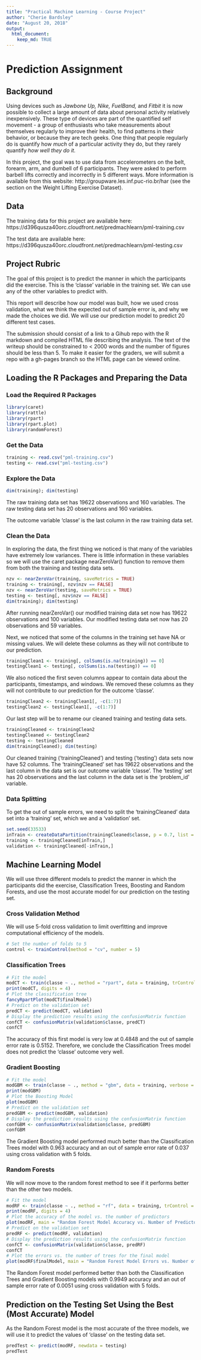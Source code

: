 ---
title: "Practical Machine Learning - Course Project"
author: "Cherie Bardsley"
date: "August 20, 2018"
output:
  html_document:
    keep_md: TRUE
---

# Prediction Assignment

## Background
Using devices such as *Jawbone Up, Nike, FuelBand,* and *Fitbit* it is now possible to collect a large amount of data about personal activity relatively inexpensively. These type of devices are part of the quantified self movement - a group of enthusiasts who take measurements about themselves regularly to improve their health, to find patterns in their behavior, or because they are tech geeks. One thing that people regularly do is quantify how *much* of a particular activity they do, but they rarely quantify *how well they do it.*

In this project, the goal was to use data from accelerometers on the belt, forearm, arm, and dumbell of 6 participants. They were asked to perform barbell lifts correctly and incorrectly in 5 different ways. More information is available from this website: http://groupware.les.inf.puc-rio.br/har (see the section on the Weight Lifting Exercise Dataset).

## Data
The training data for this project are available here: https://d396qusza40orc.cloudfront.net/predmachlearn/pml-training.csv

The test data are available here: https://d396qusza40orc.cloudfront.net/predmachlearn/pml-testing.csv

## Project Rubric
The goal of this project is to predict the manner in which the participants did the exercise. This is the 'classe' variable in the training set. We can use any of the other variables to predict with.

This report will describe how our model was built, how we used cross validation, what we think the expected out of sample error is, and why we made the choices we did. We will use our prediction model to predict 20 different test cases.

The submission should consist of a link to a Gihub repo with the R markdown and compiled HTML file describing the analysis. The text of the writeup should be constrained to < 2000 words and the number of figures should be less than 5. To make it easier for the graders, we will submit a repo with a gh-pages branch so the HTML page can be viewed online.

## Loading the R Packages and Preparing the Data

### Load the Required R Packages
```{r}
library(caret)
library(rattle)
library(rpart)
library(rpart.plot)
library(randomForest)
```

### Get the Data
```{r}
training <- read.csv("pml-training.csv")
testing <- read.csv("pml-testing.csv")
```

### Explore the Data
```{r}
dim(training); dim(testing)
```

The raw training data set has 19622 observations and 160 variables. The raw testing data set has 20 observations and 160 variables.

The outcome variable 'classe' is the last column in the raw training data set.

### Clean the Data
In exploring the data, the first thing we noticed is that many of the variables have extremely low variances. There is little information in these variables so we will use the caret package nearZeroVar() function to remove them from both the training and testing data sets.

```{r}
nzv <- nearZeroVar(training, saveMetrics = TRUE)
training <- training[, nzv$nzv == FALSE]
nzv <- nearZeroVar(testing, saveMetrics = TRUE)
testing <- testing[, nzv$nzv == FALSE]
dim(training); dim(testing)
```

After running nearZeroVar() our modified training data set now has 19622 observations and 100 variables.  Our modified testing data set now has 20 observations and 59 variables.

Next, we noticed that some of the columns in the training set have NA or missing values. We will delete these columns as they will not contribute to our prediction.
```{r}
trainingClean1 <- training[, colSums(is.na(training)) == 0]
testingClean1 <- testing[, colSums(is.na(testing)) == 0]
```

We also noticed the first seven columns appear to contain data about the participants, timestamps, and windows. We removed these columns as they will not contribute to our prediction for the outcome 'classe'.
```{r}
trainingClean2 <- trainingClean1[, -c(1:7)]
testingClean2 <- testingClean1[, -c(1:7)]
```

Our last step will be to rename our cleaned training and testing data sets.
```{r}
trainingCleaned <- trainingClean2
testingCleaned <- testingClean2
testing <- testingCleaned
dim(trainingCleaned); dim(testing)
```

Our cleaned training ('trainingCleaned') and testing ('testing') data sets now have 52 columns.  The 'trainingCleaned' set has 19622 observations and the last column in the data set is our outcome variable 'classe'.  The 'testing' set has 20 observations and the last column in the data set is the 'problem_id' variable.  

### Data Splitting
To get the out of sample errors, we need to split the 'trainingCleaned' data set into a 'training' set, which we and a 'validation' set.

```{r}
set.seed(33533)
inTrain <- createDataPartition(trainingCleaned$classe, p = 0.7, list = FALSE)
training <- trainingCleaned[inTrain,]
validation <- trainingCleaned[-inTrain,]
```

## Machine Learning Model
We will use three different models to predict the manner in which the participants did the exercise, Classification Trees, Boosting and Random Forests, and use the most accurate model for our prediction on the testing set.

### Cross Validation Method
We will use 5-fold cross validation to limit overfitting and improve computational efficiency of the models.
```{r}
# Set the number of folds to 5
control <- trainControl(method = "cv", number = 5)
```

### Classification Trees
```{r}
# Fit the model
modCT <- train(classe ~ ., method = "rpart", data = training, trControl = control)
print(modCT, digits = 4)
# Plot the classification tree
fancyRpartPlot(modCT$finalModel)
# Predict on the validation set
predCT <- predict(modCT, validation)
# Display the prediction results using the confusionMatrix function
confCT <- confusionMatrix(validation$classe, predCT)
confCT
```

The accuracy of this first model is very low at 0.4848 and the out of sample error rate is 0.5152. Therefore, we conclude the Classification Trees model does not predict the 'classe' outcome very well.

### Gradient Boosting
```{r}
# Fit the model
modGBM <- train(classe ~ ., method = "gbm", data = training, verbose = FALSE)
print(modGBM)
# Plot the Boosting Model
plot(modGBM)
# Predict on the validation set
predGBM <- predict(modGBM, validation)
# Display the prediction results using the confusionMatrix function
confGBM <- confusionMatrix(validation$classe, predGBM)
confGBM
```

The Gradient Boosting model performed much better than the Classification Trees model with 0.963 accuracy and an out of sample error rate of 0.037 using cross validation with 5 folds.

### Random Forests
We will now move to the random forest method to see if it performs better than the other two models.

```{r}
# Fit the model
modRF <- train(classe ~ ., method = "rf", data = training, trControl = control)
print(modRF, digits = 4)
# Plot the accuracy of the model vs. the number of predictors
plot(modRF, main = "Random Forest Model Accuracy vs. Number of Predictors")
# Predict on the validation set
predRF <- predict(modRF, validation)
# Display the prediction results using the confusionMatrix function
confCT <- confusionMatrix(validation$classe, predRF)
confCT
# Plot the errors vs. the number of trees for the final model
plot(modRF$finalModel, main = "Random Forest Model Errors vs. Number of Trees")
```

The Random Forest model performed better than both the Classification Trees and Gradient Boosting models with 0.9949 accuracy and an out of sample error rate of 0.0051 using cross validation with 5 folds.

## Prediction on the Testing Set Using the Best (Most Accurate) Model

As the Random Forest model is the most accurate of the three models, we will use it to predict the values of 'classe' on the testing data set.

```{r}
predTest <- predict(modRF, newdata = testing)
predTest
```